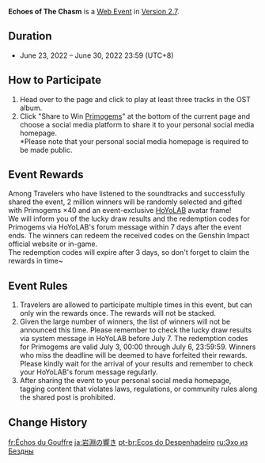 {{Event Tabs
|story = false
}}
{{Event
|name              = Echoes of The Chasm
|image             = Echoes of The Chasm.png
|type              = Web
|group             = OST Review
|time_known        = yes
|time_start        = 2022-06-23 13:00:00
|time_start_offset = GMT+8
|time_end          = 2022-06-30 23:59:59
|time_end_offset   = GMT+8
|link              = https://genshin.hoyoverse.com/en/news/detail/21709
|link2             = https://www.hoyolab.com/topicDetail/2525
|link2name         = Event Page
}}
{{Description|The endless tunnels are paved with layers of soil and mud. Venture down valleys and canyons, follow the luminescent light, and awaken the echoes of ancient times.}}
'''Echoes of The Chasm''' is a [[Web Event]] in [[Version 2.7]].

==Duration==
* June 23, 2022 – June 30, 2022 23:59 (UTC+8)

==How to Participate==
# Head over to the page and click to play at least three tracks in the OST album.
# Click "Share to Win [[Primogems]]" at the bottom of the current page and choose a social media platform to share it to your personal social media homepage.<br>*Please note that your personal social media homepage is required to be made public.

==Event Rewards==
Among Travelers who have listened to the soundtracks and successfully shared the event, 2 million winners will be randomly selected and gifted with Primogems ×40 and an event-exclusive [[HoYoLAB]] avatar frame!<br>
We will inform you of the lucky draw results and the redemption codes for Primogems via HoYoLAB's forum message within 7 days after the event ends. The winners can redeem the received codes on the Genshin Impact official website or in-game.<br>
The redemption codes will expire after 3 days, so don't forget to claim the rewards in time~

==Event Rules==
# Travelers are allowed to participate multiple times in this event, but can only win the rewards once. The rewards will not be stacked.
# Given the large number of winners, the list of winners will not be announced this time. Please remember to check the lucky draw results via system message in HoYoLAB before July 7. The redemption codes for Primogems are valid July 3, 00:00 through July 6, 23:59:59. Winners who miss the deadline will be deemed to have forfeited their rewards. Please kindly wait for the arrival of your results and remember to check your HoYoLAB's forum message regularly.
# After sharing the event to your personal social media homepage, tagging content that violates laws, regulations, or community rules along the shared post is prohibited.

==Change History==
{{Change History|2.7}}

[[fr:Échos du Gouffre]]
[[ja:岩淵の響き]]
[[pt-br:Ecos do Despenhadeiro]]
[[ru:Эхо из Бездны]]